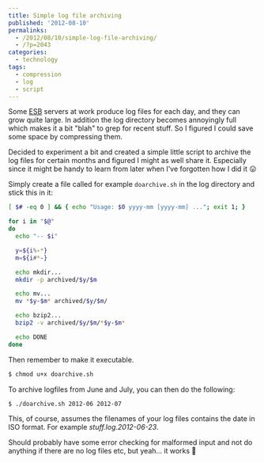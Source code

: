 ---
title: Simple log file archiving
published: '2012-08-10'
permalinks:
  - /2012/08/10/simple-log-file-archiving/
  - /?p=2043
categories:
  - technology
tags:
  - compression
  - log
  - script
---

Some <a href="http://en.wikipedia.org/wiki/Enterprise_service_bus">ESB</a> servers at work produce log files for each day, and they can grow quite large. In addition the log directory becomes annoyingly full which makes it a bit "blah" to grep for recent stuff. So I figured I could save some space by compressing them.

Decided to experiment a bit and created a simple little script to archive the log files for certain months and figured I might as well share it. Especially since it might be handy to learn from later when I've forgotten how I did it 😛

Simply create a file called for example `doarchive.sh` in the log directory and stick this in it:

```bash
[ $# -eq 0 ] && { echo "Usage: $0 yyyy-mm [yyyy-mm] ..."; exit 1; }

for i in "$@"
do
  echo "-- $i"

  y=${i%-*}
  m=${i#*-}

  echo mkdir...
  mkdir -p archived/$y/$m

  echo mv...
  mv *$y-$m* archived/$y/$m/

  echo bzip2...
  bzip2 -v archived/$y/$m/*$y-$m*

  echo DONE
done
```

Then remember to make it executable.

```bash
$ chmod u+x doarchive.sh
```

To archive logfiles from June and July, you can then do the following:

```bash
$ ./doarchive.sh 2012-06 2012-07
```

This, of course, assumes the filenames of your log files contains the date in ISO format. For example <em>stuff.log.2012-06-23</em>.

Should probably have some error checking for malformed input and not do anything if there are no log files etc, but yeah... it works 🙂
